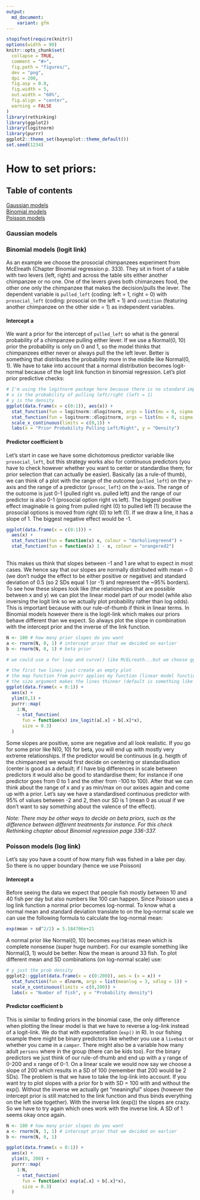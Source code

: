 ```yaml
---
output:
  md_document:
    variant: gfm
---
```


<!-- knowledge_base.md is generated from knowledge_base.Rmd. Please edit that file -->

```r
stopifnot(require(knitr))
options(width = 90)
knitr::opts_chunk$set(
  collapse = TRUE,
  comment = "#>",
  fig.path = "figures/",
  dev = "png",
  dpi = 200,
  fig.asp = 0.8,
  fig.width = 5,
  out.width = "60%",
  fig.align = "center",
  warning = FALSE
)
library(rethinking)
library(ggplot2)
library(logitnorm)
library(purrr)
ggplot2::theme_set(bayesplot::theme_default())
set.seed(1234)
```

# How to set priors:

## Table of contents
[Gaussian models](#gaussian-models)  
[Binomial models](#binomial-models-logit-link)  
[Poisson models](#poisson-models-log-link)  

### Gaussian models

### Binomial models (logit link)
As an example we choose the prosocial chimpanzees experiment from McElreath (Chapter Binomial regression p. 333). They sit in front of a table with two levers (left, right) and across the table sits either another chimpanzee or no one. One of the levers gives both chimanzees food, the other one only the chimpanzee that makes the decision/pulls the lever. The dependent variable is `pulled_left` (coding: left = 1, right = 0) with `prosocial_left` (coding: prosocial on the left = 1) and `condition` (featuring another chimpanzee on the other side = 1) as independent variables.

#### Intercept a
We want a prior for the intercept of `pulled_left` so what is the general probability of a chimpanzee pulling either lever. If we use a Normal(0, 10) prior the probability is only on 0 and 1, so the model thinks that chimpanzees either never or always pull the the left lever. Better is something that distributes the probability more in the middle like Normal(0, 1). We have to take into account that a normal distribution becomes logit-normal because of the logit link function in binomial regression. Let's plot prior predictive checks:
```r
# I'm using the logitnorm package here because there is no standard implementation of a logit-normal distribution in R
# x is the probability of pulling left/right (left = 1)
# y is the density
ggplot(data.frame(x = c(0:1)), aes(x)) + 
  stat_function(fun = logitnorm::dlogitnorm, args = list(mu = 0, sigma = 1), colour = 'red') +
  stat_function(fun = logitnorm::dlogitnorm, args = list(mu = 0, sigma = 10), colour = 'black') +
  scale_x_continuous(limits = c(0,1)) +
  labs(x = "Prior Probability Pulling Left/Right", y = "Density")
```

#### Predictor coefficient b

Let's start in case we have some dichotomous predictor variable like `prosocial_left`, but this strategy works also for continuous predictors (you have to check however whether you want to center or standardise them; for prior selection that can actually be easier). Basically (as a rule-of thumb), we can think of a plot with the range of the outcome (`pulled_left`) on the y-axis and the range of a predictor (`prosoc_left`) on the x-axis. The range of the outcome is just 0-1 (pulled right vs. pulled left) and the range of our predictor is also 0-1 (prosocial option right vs left). The biggest positive effect imaginable is going from pulled right (0) to pulled left (1) because the prosocial options is moved from right (0) to left (1). If we draw a line, it has a slope of 1. The biggest negative effect would be -1.

```r
ggplot(data.frame(x = c(0:1))) +
  aes(x) +
  stat_function(fun = function(x) x, colour = "darkolivegreen4") +
  stat_function(fun = function(x) 1 - x, colour = "orangered2")
  
```

This makes us think that slopes between -1 and 1 are what to expect in most cases. We hence say that our slopes are normally distributed with mean = 0 (we don't nudge the effect to be either positive or negative) and standard deviation of 0.5 (so 2 SDs equal 1 (or -1) and represent the ~95% borders). 
To see how these slopes look like (the relationships that are possible between x and y) we can plot the linear model part of our model (while also inversing the logit link so we actually plot probability rather than log odds). This is important because with our rule-of-thumb if think in linear terms. In Binomial models however there is the logit-link which makes our priors behave different than we expect. So always plot the slope in combination with the intercept prior and the inverse of the link function.

```r
N <- 100 # how many prior slopes do you want
a <- rnorm(N, 0, 1) # intercept prior that we decided on earlier
b <- rnorm(N, 0, 1) # beta prior

# we could use a for loop and curve() like McELreath...but we choose ggplot ;)

# the first two lines just create an empty plot
# the map function from purrr applies my function (linear model function with inverse logit to have probability instead of log odds) to each element (.x) of the vector 1:N (N is the number of slopes I want to plot)
# the size argument makes the lines thinner (default is something like 0.5)
ggplot(data.frame(x = 0:1)) +
  aes(x) +
  ylim(0,1) +
  purrr::map(
    1:N,
    ~ stat_function(
      fun = function(x) inv_logit(a[.x] + b[.x]*x),
      size = 0.3)
  )
```

Some slopes are positive, some are negative and all look realistic. If you go for some prior like N(0, 10) for beta, you will end up with mostly very extreme relationships. 
If the predictor would be continuous (e.g. heigth of the chimpanzee) we would first decide on centering or standardisation (center is good as a default; if I have big differences in scale between predictors it would also be good to standardise them; for instance if one predictor goes from 0 to 1 and the other from -100 to 100). After that we can think about the range of x and y as min/max on our axises again and come up with a prior. Let's say we have a standardised continuous predictor with 95% of values between -2 and 2, then our SD is 1 (mean 0 as usual if we don't want to say something about the valence of the effect).

*Note: There may be other ways to decide on beta priors, such as the difference between different treatments for instance. For this check Rethinking chapter about Binomial regression page 336-337.*

### Poisson models (log link)
Let's say you have a count of how many fish was fished in a lake per day. So there is no upper boundary (hence we use Poisson)

#### Intercept a
Before seeing the data we expect that people fish mostly between 10 and 40 fish per day but also numbers like 100 can happen. Since Poisson uses a log link function a normal prior becomes log-normal. To know what a normal mean and standard deviation translate to on the log-normal scale we can use the following formula to calculate the log-normal mean:
```r
exp(mean + sd^2/2) = 5.184706e+21
```
A normal prior like Normal(0, 10) becomes `exp(50)`as mean which is complete nonsense (super huge number). For our example something like Normal(3, 1) would be better. Now the mean is around 33 fish. To plot different mean and SD combinations (on log-normal scale) use:
```r
# y just the prob density
ggplot2::ggplot(data.frame(x = c(0:200)), aes = (x = x)) + 
  stat_function(fun = dlnorm, args = list(meanlog = 3, sdlog = 1)) +
  scale_x_continuous(limits = c(0,200)) +
  labs(x = "Number of fish", y = "Probability density")
```

#### Predictor coefficient b

This is similar to finding priors in the binomial case, the only difference when plotting the linear model is that we have to reverse a log-link instead of a logit-link. We do that with exponentiation (`exp()` in R). 
In our fishing example there might be binary predictors like whether you use a `livebait` or whether you came in a `camper`. There might also be a variable how many adult `persons` where in the group (there can be kids too). For the binary predictors we just think of our rule-of-thumb and end up with a y range of 0-200 and x range of 0-1. On a linear scale we would now say we choose a slope of 200 which results in a SD of 100 (remember that 200 would be 2 SDs). The problem is that we have to take the log-link into account. If you want try to plot slopes with a prior for b with SD = 100 with and without the exp(). Without the inverse we actually get "meaningful" slopes (however the intercept prior is still matched to the link function and thus binds everything on the left side together). With the inverse link (exp()) the slopes are crazy. So we have to try again which ones work with the inverse link. A SD of 1 seems okay once again. 

```r
N <- 100 # how many prior slopes do you want
a <- rnorm(N, 3, 1) # intercept prior that we decided on earlier
b <- rnorm(N, 0, 1)

ggplot(data.frame(x = 0:1)) +
  aes(x) +
  ylim(0, 200) +
  purrr::map(
    1:N,
    ~ stat_function(
      fun = function(x) exp(a[.x] + b[.x]*x),
      size = 0.3)
  )
```

